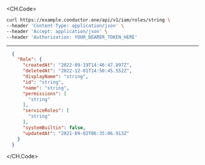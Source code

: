 
<CH.Code>
```bash Example Request
curl https://example.conductor.one/api/v1/iam/roles/string \
--header 'Content-Type: application/json' \
--header 'Accept: application/json' \
--header 'Authorization: YOUR_BEARER_TOKEN_HERE'
```
---

```json Example Response
  {
    "Role": {
      "createdAt": "2022-09-19T14:46:47.897Z",
      "deletedAt": "2022-12-01T14:50:45.552Z",
      "displayName": "string",
      "id": "string",
      "name": "string",
      "permissions": [
        "string"
      ],
      "serviceRoles": [
        "string"
      ],
      "systemBuiltin": false,
      "updatedAt": "2021-09-02T06:35:06.913Z"
    }
  }
```
</CH.Code>
